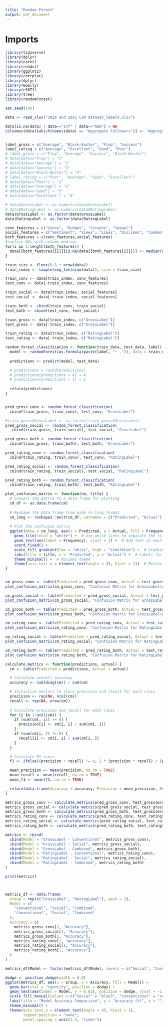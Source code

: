 ```yaml
---
title: "Random Forest"
output: pdf_document
---
```


# Imports
```r
library(tidyverse)
library(dplyr)
library(caret)
library(readxl)
library(ggplot2)
library(corrplot)
library(dplyr)
library(GGally)
library(e1071)
library(tree)
library(randomForest)

set.seed(100)
```

```r
data <- read_xlsx("2014 and 2015 CSM dataset_labeld.xlsx")

data[is.na(data) | data=="Inf" | data=="NaN"] = NA
colnames(data)[which(names(data) == "Aggregate Followers")] <- "AggregateFollowers"


label_gross = c("Average", "Block-Buster", "Flop", "Success")
label_rating = c("Average", "Excellent", "Good", "Poor")
# label_gross = c("Flop", "Average", "Success", "Block-Buster")
# data[data=="Flop"] = "1"
# data[data=="Average"] = "2"
# data[data=="Success"] = "3"
# data[data=="Block-Buster"] = "4"
# label_rating = c("Poor", "Average", "Good", "Excellent")
# data[data=="Poor"] = "1"
# data[data=="Average"] = "2"
# data[data=="Good"] = "3"
# data[data=="Excellent"] = "4"

# data$GrossLabel <- as.numeric(data$GrossLabel)
# data$RatingLabel <- as.numeric(data$RatingLabel)
data$GrossLabel <- as.factor(data$GrossLabel)
data$RatingLabel <- as.factor(data$RatingLabel)

conv_features = c("Genre", "Budget", "Screens", "Sequel")
social_features = c("Sentiment", "Views", "Likes", "Dislikes", "Comments", "AggregateFollowers")
both_features = c(conv_features,social_features)
#replace NAs with column medians
for(i in 1:length(both_features)) {
  data[[both_features[i]]][is.na(data[[both_features[i]]])] <- median(data[[both_features[i]]], na.rm=TRUE)
}

train_size <- floor(0.8 * nrow(data))
train_index <- sample(seq_len(nrow(data)), size = train_size)

train_conv <- data[train_index, conv_features]
test_conv <- data[-train_index, conv_features]

train_social <- data[train_index, social_features]
test_social <- data[-train_index, social_features]

train_both <- cbind(train_conv, train_social)
test_both <- cbind(test_conv, test_social)

train_gross <- data[train_index, c("GrossLabel")]
test_gross <- data[-train_index, c("GrossLabel")]

train_rating <- data[train_index, c("RatingLabel")]
test_rating <- data[-train_index, c("RatingLabel")]

```

```r
random_forest_classification <- function(train_data, test_data, label) {
  model <- randomForest(as.formula(paste(label, "~ .")), data = train_data)
  
  predictions <- predict(model, test_data)

  # predictions = round(predictions)
  # predictions[predictions > 4] = 4
  # predictions[predictions < 1] = 1
  
  return(predictions)
}


pred_gross_conv <- random_forest_classification(
  cbind(train_gross, train_conv), test_conv, "GrossLabel")

#train_gross$GrossLabel <- as.factor(train_gross$GrossLabel)
pred_gross_social <- random_forest_classification(
   cbind(train_gross, train_social), test_social, "GrossLabel")

pred_gross_both <- random_forest_classification(
  cbind(train_gross, train_both), test_both, "GrossLabel")

pred_rating_conv <- random_forest_classification(
  cbind(train_rating, train_conv), test_conv, "RatingLabel")

pred_rating_social <- random_forest_classification(
  cbind(train_rating, train_social), test_social, "RatingLabel")

pred_rating_both <- random_forest_classification(
  cbind(train_rating, train_both), test_both, "RatingLabel")

```

```r
plot_confusion_matrix <- function(cm, title) {
  # Convert the matrix to a data frame for plotting
  cm_df <- as.data.frame(cm)
  
  # Reshape the data frame from wide to long format
  cm_long <- reshape2::melt(cm_df, varnames = c("Predicted", "Actual"), value.name = "Frequency")
  
  # Plot the confusion matrix
  ggplot(data = cm_long, aes(x = Predicted, y = Actual, fill = Frequency)) +
    geom_tile(color = "white") +  # Use white lines to separate the tiles
    geom_text(aes(label = Frequency), vjust = 1) +  # Add text in each tile
    coord_fixed() + 
    scale_fill_gradient(low = "white", high = "steelblue") +  # Gradient color for the tiles
    labs(title = title, x = "Predicted", y = "Actual") +  # Labels for the plot
    theme_minimal() +  # Minimal theme
    theme(axis.text.x = element_text(angle = 45, hjust = 1))  # Rotate x-axis text for better readability
}


cm_gross_conv <- table(Predicted = pred_gross_conv, Actual = test_gross$GrossLabel)
plot_confusion_matrix(cm_gross_conv, "Confusion Matrix for GrossLabel\n(Conventional Features)")

cm_gross_social <- table(Predicted = pred_gross_social, Actual = test_gross$GrossLabel)
plot_confusion_matrix(cm_gross_social, "Confusion Matrix for GrossLabel\n(Social Media Features)")

cm_gross_both <- table(Predicted = pred_gross_both, Actual = test_gross$GrossLabel)
plot_confusion_matrix(cm_gross_both, "Confusion Matrix for GrossLabel\n(Full Feature Set)")

cm_rating_conv <- table(Predicted = pred_rating_conv, Actual = test_rating$RatingLabel)
plot_confusion_matrix(cm_rating_conv, "Confusion Matrix for RatingLabel\n(Conventional Features)")

cm_rating_social <- table(Predicted = pred_rating_social, Actual = test_rating$RatingLabel)
plot_confusion_matrix(cm_rating_social, "Confusion Matrix for RatingLabel\n(Social Media Features)")

cm_rating_both <- table(Predicted = pred_rating_both, Actual = test_rating$RatingLabel)
plot_confusion_matrix(cm_rating_both, "Confusion Matrix for RatingLabel\n(Full Feature Set)")

```



```r
calculate_metrics <- function(predictions, actual) {
  cm <- table(Predicted = predictions, Actual = actual)

  # Calculate overall accuracy
  accuracy <- sum(diag(cm)) / sum(cm)

  # Initialize vectors to store precision and recall for each class
  precision <- rep(NA, ncol(cm))
  recall <- rep(NA, nrow(cm))
  
  # Calculate precision and recall for each class
  for (i in 1:ncol(cm)) {
    if (sum(cm[, i]) != 0) {
      precision[i] <- cm[i, i] / sum(cm[, i])
    }
    if (sum(cm[i, ]) != 0) {
      recall[i] <- cm[i, i] / sum(cm[i, ])
    }
  }

  # Calculate F1 score
  f1 <- ifelse((precision + recall) != 0, 2 * (precision * recall) / (precision + recall), NA)

  mean_precision <- mean(precision, na.rm = TRUE)
  mean_recall <- mean(recall, na.rm = TRUE)
  mean_f1 <- mean(f1, na.rm = TRUE)

  return(data.frame(Accuracy = accuracy, Precision = mean_precision, Recall = mean_recall, F1 = mean_f1))
}

metrics_gross_conv <- calculate_metrics(pred_gross_conv, test_gross$GrossLabel)# Print the metrics
metrics_gross_social <- calculate_metrics(pred_gross_social, test_gross$GrossLabel)
metrics_gross_both <- calculate_metrics(pred_gross_both, test_gross$GrossLabel)
metrics_rating_conv <- calculate_metrics(pred_rating_conv, test_rating$RatingLabel)
metrics_rating_social <- calculate_metrics(pred_rating_social, test_rating$RatingLabel)
metrics_rating_both <- calculate_metrics(pred_rating_both, test_rating$RatingLabel)

```



```r

metrics <- rbind(
  cbind(Model = "GrossLabel - Conventional", metrics_gross_conv),
  cbind(Model = "GrossLabel - Social", metrics_gross_social),
  cbind(Model = "GrossLabel - Combined", metrics_gross_both),
  cbind(Model = "RatingLabel - Conventional", metrics_rating_conv),
  cbind(Model = "RatingLabel - Social", metrics_rating_social),
  cbind(Model = "RatingLabel - Combined", metrics_rating_both)
)

print(metrics)



metrics_df <- data.frame(
  Group = rep(c("GrossLabel", "RatingLabel"), each = 3),
  Model = c(
    "Conventional", "Social", "Combined",
    "Conventional", "Social", "Combined"
  ),
  Accuracy = c(
    metrics_gross_conv[1, "Accuracy"], 
    metrics_gross_social[1, "Accuracy"], 
    metrics_gross_both[1, "Accuracy"], 
    metrics_rating_conv[1, "Accuracy"], 
    metrics_rating_social[1, "Accuracy"], 
    metrics_rating_both[1, "Accuracy"]
  )
)

metrics_df$Model <- factor(metrics_df$Model, levels = c("Social", "Conventional", "Combined"))

dodge <- position_dodge(width = 0.9)
ggplot(metrics_df, aes(x = Group, y = Accuracy, fill = Model)) +
  geom_bar(stat = "identity", position = dodge) +
  geom_text(aes(label = Model, y = 0.03), position = dodge, vjust = -1.1, angle=45, color = "white", size = 4) +
  scale_fill_manual(values = c("Social" = "blue3", "Conventional" = "red3", "Combined" = "green3")) +
  labs(title = "Model Accuracy Comparison", y = "Accuracy (%)", x = "") +
  theme_minimal() +
  theme(axis.text.x = element_text(angle = 45, hjust = 1),
        legend.position = "none",  
        panel.spacing = unit(1.5, "lines")) 
```
